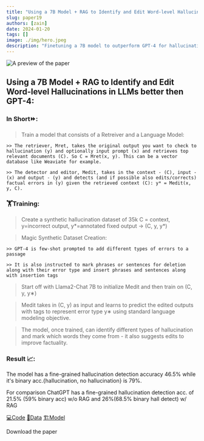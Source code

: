 ```yaml
---
title: "Using a 7B Model + RAG to Identify and Edit Word-level Hallucinations"
slug: paper19
authors: [zain]
date: 2024-01-20
tags: []
image: ./img/hero.jpeg
description: "Finetuning a 7B model to outperform GPT-4 for hallucination detection."
---
```

![A preview of the paper](./img/hero.jpeg)

<!-- truncate -->


## Using a 7B Model + RAG to Identify and Edit Word-level Hallucinations in LLMs better then GPT-4:

### In Short⏩:

  > Train a model that consists of a Retreiver and a Language Model:  

    >> The retriever, Mret, takes the original output you want to check to hallucination (y) and optionally input prompt (x) and retrieves top relevant documents (C). So C = Mret(x, y). This can be a vector database like Weaviate for example.

    >> The detector and editor, Medit, takes in the context - (C), input - (x) and output - (y) and detects (and if possible also edits/corrects) factual errors in (y) given the retrieved context (C): y* = Medit(x, y, C).

### 🏋️Training:

  > Create a synthetic hallucination dataset of 35k C = context, y=incorrect output, y*=annotated fixed output -> (C, y, y*) 

  > Magic Synthetic Dataset Creation: 

    >> GPT-4 is few-shot prompted to add different types of errors to a passage

    >> It is also instructed to mark phrases or sentences for deletion along with their error type and insert phrases and sentences along with insertion tags

  > Start off with Llama2-Chat 7B to initialize Medit and then train on (C, y, y∗) 

  > Medit takes in (C, y) as input and learns to predict the edited outputs with tags to represent error type y∗ using standard language modeling objective.

  > The model, once trained, can identify different types of hallucination and mark which words they come from - it also suggests edits to improve factuality.

### Result 📈:
The model has a fine-grained hallucination detection accuracy 46.5% while it's binary acc.{hallucination, no hallucination} is 79%.

For comparison ChatGPT has a fine-grained hallucination detection acc. of 21.5% (59% binary acc) w/o RAG and 26%(68.5% binary hall detect) w/ RAG

[💻Code](https://github.com/abhika-m/FAVA)
[🔷Data](https://huggingface.co/datasets/fava-uw/fava-data)
[🏗️Model](https://huggingface.co/fava-uw/fava-model)

<p>
  <DownloadButton link={require('./download/2401.06855.pdf').default}>Download the paper</DownloadButton>
</p>

<!-- We could create a specific template for Paper Review's -->

<WhatNext />

